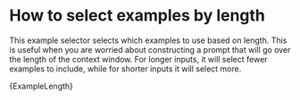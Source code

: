 # How to select examples by length

This example selector selects which examples to use based on length.
This is useful when you are worried about constructing a prompt that will go over the length of the context window.
For longer inputs, it will select fewer examples to include, while for shorter inputs it will select more.


<CodeBlock language="typescript">{ExampleLength}</CodeBlock>
